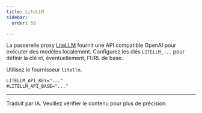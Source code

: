 ```yaml
---
title: LiteLLM
sidebar:
  order: 50

---
```



La passerelle proxy [LiteLLM](https://docs.litellm.ai/) fournit une API compatible OpenAI pour exécuter des modèles localement.
Configurez les clés `LITELLM_...` pour définir la clé et, éventuellement, l'URL de base.

Utilisez le fournisseur `litellm`.

```txt title=".env"
LITELLM_API_KEY="..."
#LITELLM_API_BASE="..."
```

<hr />

Traduit par IA. Veuillez vérifier le contenu pour plus de précision.
